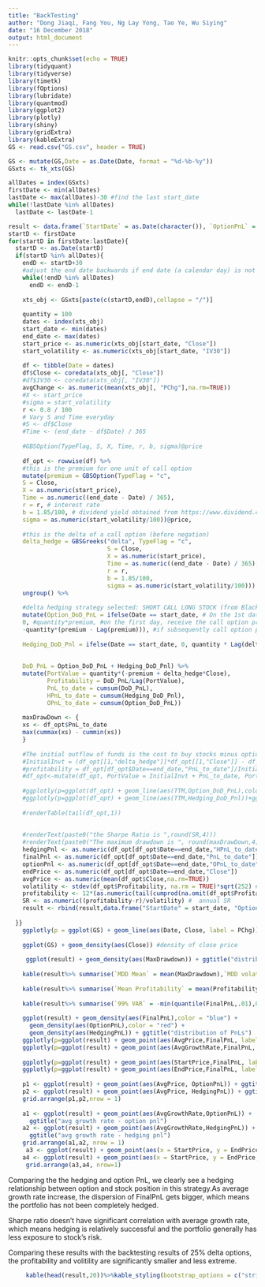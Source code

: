 ```yaml
---
title: "BackTesting"
author: "Dong Jiaqi, Fang You, Ng Lay Yong, Tao Ye, Wu Siying"
date: "16 December 2018"
output: html_document
---
```


```r
knitr::opts_chunk$set(echo = TRUE)
library(tidyquant)
library(tidyverse)
library(timetk)
library(fOptions)
library(lubridate)
library(quantmod)
library(ggplot2)
library(plotly)
library(shiny)
library(gridExtra)
library(kableExtra)
GS <- read.csv("GS.csv", header = TRUE)
```

```r
GS <- mutate(GS,Date = as.Date(Date, format = "%d-%b-%y"))
GSxts <- tk_xts(GS)

allDates = index(GSxts)
firstDate <- min(allDates)
lastDate <- max(allDates)-30 #find the last start_date
while(!lastDate %in% allDates)
  lastDate <- lastDate-1

result <- data.frame(`StartDate` = as.Date(character()), `OptionPnL` = double(), `HedgingPnL` = double(), `FinalPnL` = double(), `MaxDrawdown` = double(), `SharpeRatio` = double(),`StartPrice`= double(), `EndPrice` = double(), `AvgPrice` = double(), `AvgGrowthRate` = double(), `Volatility` = double(), `Profitability` = double())
startD <- firstDate
for(startD in firstDate:lastDate){
  startD <- as.Date(startD)
  if(startD %in% allDates){
    endD <- startD+30
    #adjust the end date backwards if end date (a calendar day) is not in the xts
    while(!endD %in% allDates)
      endD <- endD-1
    
    xts_obj <- GSxts[paste(c(startD,endD),collapse = "/")]
    
    quantity = 100
    dates <- index(xts_obj)
    start_date <- min(dates)
    end_date <- max(dates)
    start_price <- as.numeric(xts_obj[start_date, "Close"])
    start_volatility <- as.numeric(xts_obj[start_date, "IV30"])
    
    df <- tibble(Date = dates)
    df$Close <- coredata(xts_obj[, "Close"])
    #df$IV30 <- coredata(xts_obj[, "IV30"])
    avgChange <- as.numeric(mean(xts_obj[, "PChg"],na.rm=TRUE))
    #X <- start_price
    #sigma = start_volatility
    r <- 0.8 / 100
    # Vary S and Time everyday
    #S <- df$Close
    #Time <- (end_date - df$Date) / 365
    
    #GBSOption(TypeFlag, S, X, Time, r, b, sigma)@price
    
    df_opt <- rowwise(df) %>%
    #this is the premium for one unit of call option  
    mutate(premium = GBSOption(TypeFlag = "c",
    S = Close,
    X = as.numeric(start_price),
    Time = as.numeric((end_date - Date) / 365),
    r = r, # interest rate
    b = 1.85/100, # dividend yield obtained from https://www.dividend.com/dividend-stocks/financial/investment-brokerage-national/gs-goldman-sachs/
    sigma = as.numeric(start_volatility/100))@price,
    
    #this is the delta of a call option (before negation)
    delta_hedge = GBSGreeks("delta", TypeFlag = "c", 
                            S = Close, 
                            X = as.numeric(start_price), 
                            Time = as.numeric((end_date - Date) / 365), 
                            r = r, 
                            b = 1.85/100, 
                            sigma = as.numeric(start_volatility/100))) %>%
    ungroup() %>%
      
    #delta hedging strategy selected: SHORT CALL LONG STOCK (from BlackS Scholes formula, such strategy should approximate a long position in risk free)
    mutate(Option_DoD_PnL = ifelse(Date == start_date, # On the 1st date, we count the cost of buying the option
    0, #quantity*premium, #on the first day, receive the call option premium and short the option
    -quantity*(premium - Lag(premium))), #if subsequently call option price rises, there is a loss
    
    Hedging_DoD_Pnl = ifelse(Date == start_date, 0, quantity * Lag(delta_hedge) * (Close - Lag(Close))),
                             
    
    DoD_PnL = Option_DoD_PnL + Hedging_DoD_Pnl) %>%
    mutate(PortValue = quantity*(-premium + delta_hedge*Close),
           Profitability = DoD_PnL/Lag(PortValue),
           PnL_to_date = cumsum(DoD_PnL),
           HPnL_to_date = cumsum(Hedging_DoD_Pnl), 
           OPnL_to_date = cumsum(Option_DoD_PnL))
    
    maxDrawDown <- {
    xs <- df_opt$PnL_to_date
    max(cummax(xs) - cummin(xs))
    }
    
    #The initial outflow of funds is the cost to buy stocks minus option premium received 
    #InitialInvt = (df_opt[[1,"delta_hedge"]]*df_opt[[1,"Close"]] - df_opt[[1,"premium"]])*quantity #OUTFLOW of funds
    #profitability = df_opt[df_opt$Date==end_date,"PnL_to_date"]/InitialInvt
    #df_opt<-mutate(df_opt, PortValue = InitialInvt + PnL_to_date, PortReturn = DoD_PnL/Lag(PortValue))
    
    #ggplotly(p=ggplot(df_opt) + geom_line(aes(TTM,Option_DoD_PnL),color = "blue") + ggtitle("option profit - TTM"))
    #ggplotly(p=ggplot(df_opt) + geom_line(aes(TTM,Hedging_DoD_Pnl))+ggtitle("stock profit - TTM"))
    
    #renderTable(tail(df_opt,1))
    
    
    #renderText(paste0("the Sharpe Ratio is ",round(SR,4)))
    #renderText(paste0("The maximum drawdown is ", round(maxDrawDown,4)))
    hedgingPnl <- as.numeric(df_opt[df_opt$Date==end_date,"HPnL_to_date"])
    finalPnl <- as.numeric(df_opt[df_opt$Date==end_date,"PnL_to_date"])
    optionPnl <- as.numeric(df_opt[df_opt$Date==end_date,"OPnL_to_date"])
    endPrice <- as.numeric(df_opt[df_opt$Date==end_date,"Close"])
    avgPrice <- as.numeric(mean(df_opt$Close,na.rm=TRUE))
    volatility <- stdev(df_opt$Profitability, na.rm = TRUE)*sqrt(252) #annualised volatility
    profitability <- 12*(as.numeric(tail(cumprod(na.omit(df_opt$Profitability+1)),1))-1) #annualized profitability
    SR <- as.numeric((profitability-r)/volatility) #  annual SR
    result <- rbind(result,data.frame("StartDate" = start_date, "OptionPnL" = optionPnl, "HedgingPnL" = hedgingPnl, "FinalPnL" = finalPnl, "MaxDrawdown" = maxDrawDown, "SharpeRatio" = SR,"StartPrice"=start_price , "EndPrice" = endPrice, "AvgPrice" = avgPrice, "AvgGrowthRate" = avgChange, "Volatility" = volatility, "Profitability" = profitability))
    
  }}
    ggplotly(p = ggplot(GS) + geom_line(aes(Date, Close, label = PChg))+ggtitle("Stock Price with percentage change")) #stock close price
    
    ggplot(GS) + geom_density(aes(Close)) #density of close price
   
     ggplot(result) + geom_density(aes(MaxDrawdown)) + ggtitle("distribution of max drawdown")
    
    kable(result%>% summarise(`MDD Mean` = mean(MaxDrawdown),`MDD volatility` = stdev(MaxDrawdown, na.rm = TRUE), `MDD Median` = median(MaxDrawdown))) %>% kable_styling(bootstrap_options = c("striped","hover"))
    
    kable(result%>% summarise(`Mean Profitability` = mean(Profitability),`return volatility` = stdev(Profitability, na.rm = TRUE), `Mean PnL` = mean(FinalPnL), `PnL Volatility` = stdev(FinalPnL))) %>% kable_styling(bootstrap_options = c("striped","hover"))
    
    kable(result%>% summarise(`99% VAR` = -min(quantile(FinalPnL,.01),0),`95% VAR` = -min(quantile(FinalPnL,0.05),0))) %>% kable_styling(bootstrap_options = c("striped","hover"))
    
    ggplot(result) + geom_density(aes(FinalPnL),color = "blue") + 
      geom_density(aes(OptionPnL),color = "red") + 
      geom_density(aes(HedgingPnL)) + ggtitle("distribution of PnLs")
    ggplotly(p=ggplot(result) + geom_point(aes(AvgPrice,FinalPnL, label = StartDate)) + ggtitle("avg price - final pnl"))
    ggplotly(p=ggplot(result) + geom_point(aes(AvgGrowthRate,FinalPnL, label = AvgPrice))+ggtitle("avg growth rate - final pnl"))
    
    ggplotly(p=ggplot(result) + geom_point(aes(StartPrice,FinalPnL, label = EndPrice))+ggtitle("start price - final pnl"))
    ggplotly(p=ggplot(result) + geom_point(aes(EndPrice,FinalPnL, label = StartPrice))+ggtitle("end price - final pnl"))
    
    p1 <- ggplot(result) + geom_point(aes(AvgPrice, OptionPnL)) + ggtitle("avg price - option pnl") #+ xlim(150,300) + ylim(150,300) + coord_fixed(ratio = 1)
    p2 <- ggplot(result) + geom_point(aes(AvgPrice, HedgingPnL)) + ggtitle("avg price - hedging pnl") #+ xlim(150,300) + ylim(150,300) + coord_fixed(ratio = 1)
    grid.arrange(p1,p2,nrow = 1)
    
    a1 <- ggplot(result) + geom_point(aes(AvgGrowthRate,OptionPnL)) + 
      ggtitle("avg growth rate - option pnl")
    a2 <- ggplot(result) + geom_point(aes(AvgGrowthRate,HedgingPnL)) + 
      ggtitle("avg growth rate - hedging pnl")
    grid.arrange(a1,a2, nrow = 1)
     a3 <- ggplot(result) + geom_point(aes(x = StartPrice, y = EndPrice, color = OptionPnL), size = 0.8, alpha = 0.7)+ggtitle("start & end price - option pnl") + xlim(150,280) + ylim(150,280) + coord_fixed(ratio = 1) + geom_abline(mapping = NULL, data = NULL, slope = 1, intercept = 0, show.legend = NA)
    a4 <- ggplot(result) + geom_point(aes(x = StartPrice, y = EndPrice, color = HedgingPnL), size = 0.8, alpha = 0.7)+ggtitle("start & end price - hedging pnl") + xlim(150,280) + ylim(150,280) + coord_fixed(ratio = 1) + geom_abline(mapping = NULL, data = NULL, slope = 1, intercept = 0, show.legend = NA)
     grid.arrange(a3,a4, nrow=1)
```
    
  Comparing the the hedging and option PnL, we clearly see a hedging relationship between option and stock position in this strategy.As average growth rate increase, the dispersion of FinalPnL gets bigger, which means the portfolio has not been completely hedged.
  
  Sharpe ratio doesn't have significant correlation with average growth rate, which means hedging is relatively successful and the portfolio generally has less exposure to stock's risk.
  
  Comparing these results with the backtesting results of 25% delta options, the profitability and volitility are significantly smaller and less extreme.
     
     
```r
     kable(head(result,20))%>%kable_styling(bootstrap_options = c("striped","hover"))
```